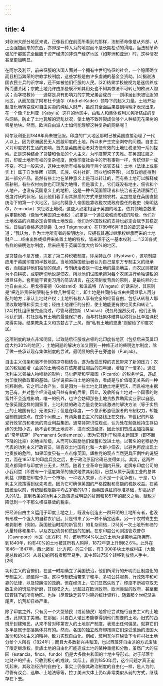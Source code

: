 ```yaml
---
---
---
```

title: 4
---




对欧洲大部分地区来说，正像我们在前面所看到的那样，法制革命像是从外部、从上面强加而来的东西，亦即是一种人为的地震而不是长期松动的滑陷。当法制革命强加于那些完全臣服于资产经济的非资产经济地区（如非洲和亚洲）时，这种情况甚至更加明显。

在阿尔及利亚，前来征服的法国人面对一个拥有中世纪特征的社会，一个稳固确立而且相当繁荣的宗教学校制度，这些学校是由许多虔诚的基金会资助。[4]据说法国农民士兵的识字率，还不如被他们征服的人民。[22]结果学校被视为是迷信养成所而遭关闭；宗教土地允许由那些既不知其用处也不知其依法不可转让的欧洲人购买；而学校教师——通常是具有影响力的宗教兄弟会成员——则移居到未被征服的地区，从而加强了阿布杜卡迪尔（Abd-el-Kader）领导下的起义力量。土地开始制度化地转变成可自由买卖的纯私人财产，虽然其全面后果要到稍晚才表现出来。在一个像卡比利亚（Kabylia）这样的地区中，由私人和集体权利义务所结成的复杂网络，防止了土地瓦解的混乱状况，使土地不致碎裂成仅够个人种植无花果树的零星地块。然而，欧洲自由派人士如何能理解这种复杂的网络呢？

阿尔及利亚到1848年尚未被征服。印度的广大地区那时已被英国直接治理了一代人以上。因为欧洲居民无人觊觎印度的土地，所以未产生完全剥夺的问题。自由主义对印度农村生活的影响，首先是英国统治者对方便有效的土地征税法的一系列探索。正是这种结合了贪婪和合法的个人主义，为印度带来了灾难。在英国征服之前，印度土地所有权的复杂程度，就像印度社会中的所有事物一样，传统但非一成不变。不过一般来说，这种土地所有权系依赖于两个坚实支柱：土地（法律上或事实上）属于自治集团（部落、氏族、农村社群、同业组织等等），以及政府能得到其一部分产品。虽然有些土地在某种意义上是可以转让的，而有些土地可以解释成佃耕制，有些农村纳款也可理解为地租，但是事实上，它们既没有地主、佃农和个人地产，也没有英国意义上的地租。这是一种令英国管理者和统治者无法理解而且极度讨厌的状况，因此他们着手用其熟悉的方式来整顿农村。孟加拉是在英国直接统治下的第一个大地区，当地的莫卧儿帝国是靠收税农或政府委任的税吏（柴明达尔，Zemindar）来征收土地税。这些人必定相当于英国的地主，依其领地总数缴纳定额税收（像当代英国的土地税）；必定是一个通过收税而形成的阶级，他们对土地收益的兴趣必定会带动土地改良，他们对外国政权的支持也必定会赋予其稳定性。日后的泰格茅思勋爵（Lord Teignmouth）在1789年6月18日的备忘录中写道：“我认为，作为土地所有者的柴明达尔，应拥有其通过继承权继承而来的土地财产……经由出售或抵押来处置土地的特权，皆来源于这一基本权利……”[23]各式各样的柴明达尔制度，后来应用于英属印度大约19%的地区。

是贪婪而不是方便，决定了第二种税收制度，即莱特瓦尔（Ryotwari），这项制度应用于英属印度的半数地区。当地的英国统治者认为自己是东方专制主义的继承者，而根据非他们独创的观点，专制统治者是一切土地的最高地主，而农民则被视为小自耕农，或更确切地说是佃农，所以他们试图承担对每个农民进行单独课税的艰巨任务。套用能干官吏习用的简洁语言，在这项制度背后的原则，是最纯粹的土地自由主义。用戈德密德（Goldsmid）和温盖特（Wingate）的话来说，其原则是“把连带责任制限制在少数几种情况上，即土地是共同持有或由共同继承人再分配的地方；承认土地财产权；土地所有权人享有完全的经营自由，包括从转租人那里收取地租和买卖土地；经由土地课征的分担，使土地能更有效地买卖和转让”。[24]村社组织被完全绕过，尽管马德拉斯（Madras）税务局强烈反对。他们正确地认识到，村社是私有土地的最佳保护者，而与村社集体结算赋税将远比单独课税来得实际。结果教条主义和贪婪占了上风，而“私有土地的恩惠”则留给了印度农民。

这项制度的缺点非常明显，以致随后征服或占领的北印度各地区（包括后来英属印度大约30%的地区），土地问题的解决方法又回到一种修正过的柴明达尔制度，除了做一些承认现存集体制度的尝试，最明显的例子在旁遮普（Punjab）。

自由主义信条和毫不怜悯的掠夺相结合，遂为备受压榨的农民带来了新的压力：农民的税赋剧增（孟买的土地税收在该邦被征服后的四年里，增加了一倍多）。通过功利主义领袖人物穆勒的影响，马尔萨斯和李嘉图（Ricardo）的税务学说，遂成为印度税收政策的基础。该学说把来自土地的税收，看成是与价值毫无关系的一种纯粹剩余。它之所以会产生，仅是因为一些土地比其他土地更肥沃，而且被地主据为己有，并对整个经济造成日益有害的后果。因此，没收所有土地对一个国家的财富并不会造成影响，唯一的例外，也许会妨碍那些土地贵族靠勒索实业家以自肥。在像英国这样的国家里，土地利益的政治力量会使如此激进的解决方法（等于实质上的土地国有化）无法实行；但是在印度，一个意识形态征服者的专制权力，却能强制做到这点。在这个问题上，有两条自由主义的路线正在交锋。19世纪的辉格党行政官员和老派的商业利益集团，通常持常识性观点，认为处在勉强维持生存边缘的无知小农，绝不会积累土地资本，进而改进经济。因此他们赞成孟加拉类型的“常年结算”（Permanent Settlements），因为它有利于税率永远固定（即不断下降的比率）的地主阶级，从而可以鼓励他们储蓄和改进土地。以著名的老穆勒为代表的功利主义行政官员，较喜欢土地国有化和一大群小佃农，以避免再度出现土地贵族的危险。如果印度只有一点点像英国，辉格党的观点当然更具压倒性的说服力，而在1857年的印度兵变之后，由于政治原因它确已变得如此。其实，这两种观点都同样与印度农业无关。然而，随着工业革命在国内开展，老牌东印度公司的小我利益（即要有一个适度繁荣的殖民地供其剥削），日益从属于英国工业的总体利益（即要把印度作为一个市场、一种收入来源，而不是一个竞争者）。于是，功利主义政策得到优先考虑，因为它可确保英国的严格控制和高额的税款收益。在英国统治以前，传统赋税限额平均占岁收的1/3；而英国课征的标准基础，却高达岁入的1/2。直到教条的功利主义政策造成明显的贫困和1857年的起义之后，赋税才降低到一个不那么横征暴敛的税率。

把经济自由主义运用于印度土地之上，既没有创造出一群开明的土地所有者，也没有形成一个强大的自耕农阶层。只是带来了另一种不确定因素，另一个农村寄生虫和剥削者（例如，英国统治时期的新官员）的复杂网络，[25]另一次土地所有权的大量转移和集中，以及农民债务和贫困的加剧。在东印度公司刚接管坎普尔（Cawnpore）地区（北方邦）时，该地有84%以上的土地为世袭地主所拥有。到1840年，约有40%的土地被其所有人购得，1872年更上升到62.6%。此外在1846—1847年，西北诸省（北方邦）的三个区，有3 000多块土地或村庄（大致是总数的3/5）从最初的所有者那里易手，其中超过750个转移到放债人手中。[26]

功利主义的官僚们，在这一时期确立了英国统治，他们所采行的开明而且制度化的专制主义，颇值得一提。这种专制统治带来了和平、多项公共服务、行政效率和可靠的法律，以及较廉洁的政府。但在经济上，它们显然失败了。印度不断被夺取无数生命的饥荒所折磨，其规模之大，远超过在欧洲政府、欧洲类型的政府，甚至俄国管辖下的所有地区。也许（尽管缺乏较早时期的统计资料），随着那个世纪渐进尾声，饥荒却日益严重。

除了印度之外，只有另一个大型殖民（或前殖民）地曾经尝试施行自由主义的土地法，此即拉丁美洲。在那里，只要白人殖民者能够得到他们想要的土地，旧式的西班牙封建殖民，从来不曾对印第安人的土地财产制度，表现出任何偏见，就算它们多半是属于部落集体共有的。然而，各国的独立政府却按照它们深受激励的法国大革命和边沁主义的精神，致力实现自由化。例如，玻利瓦尔在秘鲁下令将村社土地分给个人所有（1824年）；而且大多数新兴共和国，也以西班牙自由派的方式废除了限定继承权。贵族土地的自由化可能造成土地的某种重组和分散，虽然广大的庄园（estancia，finca，fundo）仍是大多数共和国的土地主导形式。对于部落土地财产的抨击，只收到极小的成效。实际上，直到1850年后，这个问题才真正迫切起来。其政治经济的自由化，事实上仍像其政治制度的自由化一样，是人为的。尽管有议会、选举、土地法等等，拉丁美洲大体上仍以非常类似从前的方式，继续存在下去。